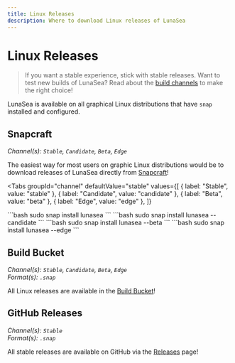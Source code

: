 ```yaml
---
title: Linux Releases
description: Where to download Linux releases of LunaSea
---
```


# Linux Releases

> If you want a stable experience, stick with stable releases. Want to test new builds of LunaSea? Read about the [build channels](/getting-started/build-channels) to make the right choice!

LunaSea is available on all graphical Linux distributions that have `snap` installed and configured.

## Snapcraft

_Channel(s): `Stable`, `Candidate`, `Beta`, `Edge`_

The easiest way for most users on graphic Linux distributions would be to download releases of LunaSea directly from [Snapcraft](https://www.lunasea.app/snapcraft)!

<Tabs
  groupId="channel"
  defaultValue="stable"
  values={[
    { label: "Stable", value: "stable" },
    { label: "Candidate", value: "candidate" },
    { label: "Beta", value: "beta" },
    { label: "Edge", value: "edge" },
  ]}
>
  <TabItem value="stable">
    ```bash
    sudo snap install lunasea
    ```
  </TabItem>
  <TabItem value="candidate">
    ```bash
    sudo snap install lunasea --candidate
    ```
  </TabItem>
  <TabItem value="beta">
    ```bash
    sudo snap install lunasea --beta
    ```
  </TabItem>
  <TabItem value="edge">
    ```bash
    sudo snap install lunasea --edge
    ```
  </TabItem>
</Tabs>

## Build Bucket

_Channel(s): `Stable`, `Candidate`, `Beta`, `Edge`_<br/>
_Format(s): `.snap`_

All Linux releases are available in the [Build Bucket](https://builds.lunasea.app/#latest/)!

## GitHub Releases

_Channel(s): `Stable`_<br/>
_Format(s): `.snap`_

All stable releases are available on GitHub via the [Releases](https://github.com/JagandeepBrar/LunaSea/releases) page!
